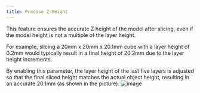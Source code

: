 ```yaml
---
title: Precise Z-Height
---
```


This feature ensures the accurate Z height of the model after slicing, even if the model height is not a multiple of the layer height.

For example, slicing a 20mm x 20mm x 20.1mm cube with a layer height of 0.2mm would typically result in a final height of 20.2mm due to the layer height increments.

By enabling this parameter, the layer height of the last five layers is adjusted so that the final sliced height matches the actual object height, resulting in an accurate 20.1mm (as shown in the picture).
![image](https://github.com/SoftFever/OrcaSlicer/assets/103989404/e2d4efab-a8f4-4df6-baa6-42f526ac83ec)
